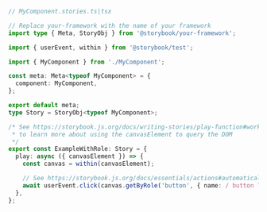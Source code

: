 ```ts
// MyComponent.stories.ts|tsx

// Replace your-framework with the name of your framework
import type { Meta, StoryObj } from '@storybook/your-framework';

import { userEvent, within } from '@storybook/test';

import { MyComponent } from './MyComponent';

const meta: Meta<typeof MyComponent> = {
  component: MyComponent,
};

export default meta;
type Story = StoryObj<typeof MyComponent>;

/* See https://storybook.js.org/docs/writing-stories/play-function#working-with-the-canvas
 * to learn more about using the canvasElement to query the DOM
 */
export const ExampleWithRole: Story = {
  play: async ({ canvasElement }) => {
    const canvas = within(canvasElement);

    // See https://storybook.js.org/docs/essentials/actions#automatically-matching-args to learn how to setup logging in the Actions panel
    await userEvent.click(canvas.getByRole('button', { name: / button label/i }));
  },
};
```
